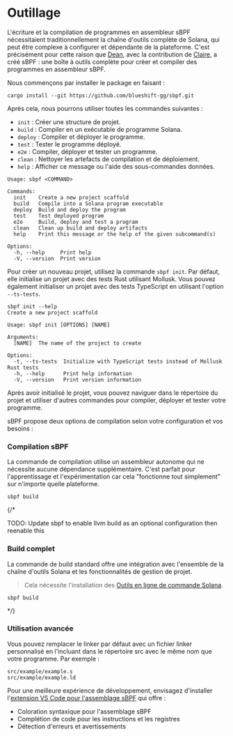 
# Outillage

L'écriture et la compilation de programmes en assembleur sBPF nécessitaient traditionnellement la chaîne d'outils complète de Solana, qui peut être complexe à configurer et dépendante de la plateforme. C'est précisément pour cette raison que [Dean](https://x.com/deanmlittle), avec la contribution de [Claire](https://x.com/clairefxyz), a créé sBPF : une boîte à outils complète pour créer et compiler des programmes en assembleur sBPF.

<ArticleSection name="Installation" id="installation" level="h2" />

Nous commençons par installer le package en faisant :

```
cargo install --git https://github.com/blueshift-gg/sbpf.git
```

Après cela, nous pourrons utiliser toutes les commandes suivantes :
- `init` : Créer une structure de projet.
- `build` : Compiler en un exécutable de programme Solana.
- `deploy` : Compiler et déployer le programme.
- `test` : Tester le programme déployé.
- `e2e` : Compiler, déployer et tester un programme.
- `clean` : Nettoyer les artefacts de compilation et de déploiement.
- `help` : Afficher ce message ou l'aide des sous-commandes données.

```text
Usage: sbpf <COMMAND>

Commands:
  init    Create a new project scaffold
  build   Compile into a Solana program executable
  deploy  Build and deploy the program
  test    Test deployed program
  e2e     Build, deploy and test a program
  clean   Clean up build and deploy artifacts
  help    Print this message or the help of the given subcommand(s)

Options:
  -h, --help     Print help
  -V, --version  Print version
```

<ArticleSection name="Initialiser un nouveau projet" id="initialize-a-new-project" level="h2" />

Pour créer un nouveau projet, utilisez la commande `sbpf init`. Par défaut, elle initialise un projet avec des tests Rust utilisant Mollusk. Vous pouvez également initialiser un projet avec des tests TypeScript en utilisant l'option `--ts-tests`.

```text
sbpf init --help
Create a new project scaffold

Usage: sbpf init [OPTIONS] [NAME]

Arguments:
  [NAME]  The name of the project to create

Options:
  -t, --ts-tests  Initialize with TypeScript tests instead of Mollusk Rust tests
  -h, --help      Print help information
  -V, --version   Print version information
```

Après avoir initialisé le projet, vous pouvez naviguer dans le répertoire du projet et utiliser d'autres commandes pour compiler, déployer et tester votre programme.

<ArticleSection name="Compilation des programmes" id="building-programs" level="h2" />

sBPF propose deux options de compilation selon votre configuration et vos besoins :

### Compilation sBPF

La commande de compilation utilise un assembleur autonome qui ne nécessite aucune dépendance supplémentaire. C'est parfait pour l'apprentissage et l'expérimentation car cela "fonctionne tout simplement" sur n'importe quelle plateforme.

```
sbpf build
```

{/*

TODO: Update sbpf to enable llvm build as an optional configuration then reenable this

### Build complet

La commande de build standard offre une intégration avec l'ensemble de la chaîne d'outils Solana et les fonctionnalités de gestion de projet.

> Cela nécessite l'installation des [Outils en ligne de commande Solana](https://docs.anza.xyz/cli/install/).

```
sbpf build
```

 */}

### Utilisation avancée

Vous pouvez remplacer le linker par défaut avec un fichier linker personnalisé en l'incluant dans le répertoire src avec le même nom que votre programme. Par exemple :

```text
src/example/example.s
src/example/example.ld
```

<ArticleSection name="Environnement de développement" id="development-environment" level="h2" />

Pour une meilleure expérience de développement, envisagez d'installer l'[extension VS Code pour l'assemblage sBPF](https://github.com/deanmlittle/vscode-sbpf-asm) qui offre :
- Coloration syntaxique pour l'assemblage sBPF
- Complétion de code pour les instructions et les registres
- Détection d'erreurs et avertissements

